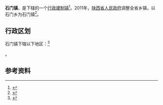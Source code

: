 {{中国乡级行政区|61/09/28/118/000}}

'''石门镇'''，是{{PRC admin/fullname|61/09/28/118/000|3}}下辖的一个[[行政建制镇|行政建制镇]]<ref>{{PRC admin/ref sgc|{{PRC admin/parent|61/09/28/118/000}}}}</ref>。2011年，[[陕西省人民政府|陕西省人民政府]]调整全省乡镇，以石门乡为石门镇<ref>{{Cite web |url=http://www.gov.cn/gzdt/2011-07/07/content_1901351.htm |title=陕西省发布撤乡并镇及部分乡镇行政区划调整公告 |accessdate=2021-05-15 |author= |date=2011-07-07 |work= |publisher=中华人民共和国中央政府网站，来源：陕西省人民政府网站 |quote=撤销安康市汉滨区梅子铺镇、运溪乡并入恒口镇[……]撤销旬阳县庙坪乡并入双河镇[……]撤构元乡、'''石门乡'''、红军乡、仁河口乡、铜钱关乡乡的建制，相应设立镇的建制[……] |language=Zh-hans |archive-date=2012-04-19 |archive-url=https://web.archive.org/web/20120419064726/http://www.gov.cn/gzdt/2011-07/07/content_1901351.htm |dead-url=no }}</ref>。

== 行政区划 ==

石门镇下辖以下地区：<ref>{{PRC admin/ref sgc|61/09/28/118/000}}</ref>

{{PRC admin/children|61/09/28/118/000}}。

== 参考资料 ==

{{reflist}}

{{PRC admin/navcat|61/09/28/118/000}}
{{陕西行政区划小作品}}